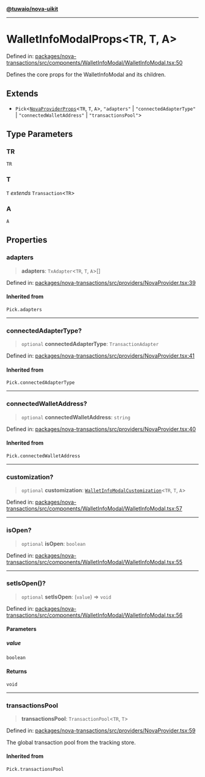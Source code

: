 [**@tuwaio/nova-uikit**](../../../README.md)

***

# WalletInfoModalProps\<TR, T, A\>

Defined in: [packages/nova-transactions/src/components/WalletInfoModal/WalletInfoModal.tsx:50](https://github.com/TuwaIO/nova-uikit/blob/72f68be37bc6bdb559392b68d8c6a70e68f6207f/packages/nova-transactions/src/components/WalletInfoModal/WalletInfoModal.tsx#L50)

Defines the core props for the WalletInfoModal and its children.

## Extends

- `Pick`\<[`NovaProviderProps`](../providers/type-aliases/NovaProviderProps.md)\<`TR`, `T`, `A`\>, `"adapters"` \| `"connectedAdapterType"` \| `"connectedWalletAddress"` \| `"transactionsPool"`\>

## Type Parameters

### TR

`TR`

### T

`T` *extends* `Transaction`\<`TR`\>

### A

`A`

## Properties

### adapters

> **adapters**: `TxAdapter`\<`TR`, `T`, `A`\>[]

Defined in: [packages/nova-transactions/src/providers/NovaProvider.tsx:39](https://github.com/TuwaIO/nova-uikit/blob/72f68be37bc6bdb559392b68d8c6a70e68f6207f/packages/nova-transactions/src/providers/NovaProvider.tsx#L39)

#### Inherited from

`Pick.adapters`

***

### connectedAdapterType?

> `optional` **connectedAdapterType**: `TransactionAdapter`

Defined in: [packages/nova-transactions/src/providers/NovaProvider.tsx:41](https://github.com/TuwaIO/nova-uikit/blob/72f68be37bc6bdb559392b68d8c6a70e68f6207f/packages/nova-transactions/src/providers/NovaProvider.tsx#L41)

#### Inherited from

`Pick.connectedAdapterType`

***

### connectedWalletAddress?

> `optional` **connectedWalletAddress**: `string`

Defined in: [packages/nova-transactions/src/providers/NovaProvider.tsx:40](https://github.com/TuwaIO/nova-uikit/blob/72f68be37bc6bdb559392b68d8c6a70e68f6207f/packages/nova-transactions/src/providers/NovaProvider.tsx#L40)

#### Inherited from

`Pick.connectedWalletAddress`

***

### customization?

> `optional` **customization**: [`WalletInfoModalCustomization`](../type-aliases/WalletInfoModalCustomization.md)\<`TR`, `T`, `A`\>

Defined in: [packages/nova-transactions/src/components/WalletInfoModal/WalletInfoModal.tsx:57](https://github.com/TuwaIO/nova-uikit/blob/72f68be37bc6bdb559392b68d8c6a70e68f6207f/packages/nova-transactions/src/components/WalletInfoModal/WalletInfoModal.tsx#L57)

***

### isOpen?

> `optional` **isOpen**: `boolean`

Defined in: [packages/nova-transactions/src/components/WalletInfoModal/WalletInfoModal.tsx:55](https://github.com/TuwaIO/nova-uikit/blob/72f68be37bc6bdb559392b68d8c6a70e68f6207f/packages/nova-transactions/src/components/WalletInfoModal/WalletInfoModal.tsx#L55)

***

### setIsOpen()?

> `optional` **setIsOpen**: (`value`) => `void`

Defined in: [packages/nova-transactions/src/components/WalletInfoModal/WalletInfoModal.tsx:56](https://github.com/TuwaIO/nova-uikit/blob/72f68be37bc6bdb559392b68d8c6a70e68f6207f/packages/nova-transactions/src/components/WalletInfoModal/WalletInfoModal.tsx#L56)

#### Parameters

##### value

`boolean`

#### Returns

`void`

***

### transactionsPool

> **transactionsPool**: `TransactionPool`\<`TR`, `T`\>

Defined in: [packages/nova-transactions/src/providers/NovaProvider.tsx:59](https://github.com/TuwaIO/nova-uikit/blob/72f68be37bc6bdb559392b68d8c6a70e68f6207f/packages/nova-transactions/src/providers/NovaProvider.tsx#L59)

The global transaction pool from the tracking store.

#### Inherited from

`Pick.transactionsPool`
